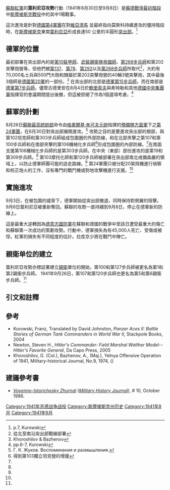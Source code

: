 {{noteTA
|G1=Military
|G2=Shipname
|G3=地名
}}
{{coord|54|34|N|33|10|E|region:RU_type:city(10,798)|display=title}}
{{FixBunching|beg}}
{{Infobox Military Conflict
|conflict=葉利尼亞攻勢
|partof=[[第二次世界大戰|第二次世界大戰]]，[[斯摩棱斯克戰役_(1941年)|斯摩棱斯克戰役]]
|image=
|caption=
|date=1941年8月30日 – 9月18日
|place={{flag|URS|1936}}本土
|casus=
|territory=
|result= 蘇聯戰術性勝利
|combatant1=[[File:Flag_of_Germany_1933.svg|20px]] [[納粹德國|德國]]
|combatant2={{flag|URS|1936}}
|commander1=[[File:Flag_of_Germany_1933.svg|20px]] [[費多爾·馮·博克|費多爾·馮·博克]]
|commander2={{flag|URS|1936}} {{link-en|康斯坦丁·伊万诺维奇·拉库京|Konstantin Rakutin}}[[少將|少將]]{{KIA}}<br />{{flag|URS|1936}}  [[格奧爾基·康斯坦丁諾維奇·朱可夫|格奧爾基·康斯坦丁諾維奇·朱可夫]]
|strength1=?
|strength2=?
|casualties1=45,000人陣亡、受傷或被俘
|casualties2=不詳
|casualties3=
|notes=
}}
{{FixBunching|mid}}
{{Campaignbox Barbarossa}}
{{FixBunching|end}}

[[蘇聯紅軍|蘇聯紅軍]]的'''葉利尼亞攻勢'''行動（1941年8月30日至9月8日）是[[蘇德戰爭|蘇德戰爭]][[蘇德戰爭|最初階段]]中[[斯摩棱斯克戰役_(1941年)|斯摩棱斯克戰役]]中的其中1場戰事。

這次進攻是針對[[納粹德國|德國]][[德國第4軍團|第4軍團]]在對[[維亞濟馬|維亞濟馬]] 並最終指向莫斯科持續進攻的僵持階段時，在[[斯摩棱斯克|斯摩棱斯克]]東南[[葉利尼亞|葉利尼亞]]形成長達50 公里的半圓形[[包圍、重新加入和口袋|突出部]]。<ref>p.7, Kurowski</ref>

== 德軍的位置 ==
最初部署在突出部內的是[[德軍第10裝甲師|第10裝甲師]]、[[武裝親衛隊第2帝國裝甲師|武裝親衛隊帝國師]]、[[德軍第268步兵師|第268步兵師]]和第202突擊炮營等，但他們被[[德軍第137步兵師|第137]]、[[德軍第78步兵師|第78]]、[[德軍第292步兵師|第292]]以及[[德軍第268步兵師|第268步兵師]]所取代<ref>從北至南沿突出部戰線部署</ref>，大約有70,000名士兵與500門大砲和隸屬於第202突擊炮營的40輛3號突擊炮，其中最後3個師是[[德國第20軍|德國第20軍]]的一部份。<ref name="Khoroshilov & Bazhenov">Khoroshilov & Bazhenov</ref> 在突出部的北部是[[德軍第15步兵師|德軍第15步兵師]]，而在南部是[[德軍第7步兵師|德軍第7步兵師]]。儘管古德里安在8月4日於[[鮑里索夫|鮑里索夫]]與希特勒和其他[[德國中央集團軍|德國中央集團軍]]指揮官的會議期間提出後撤，但這被拒絕了作為1個選項考慮。<ref>pp.6-7, Kurowski</ref>

== 蘇軍的計劃 ==
8月26日[[蘇聯最高統帥部|蘇聯最高統帥部]]命令由[[格奧爾基·朱可夫|格奧爾基·朱可夫]][[元帥|元帥]]指揮的[[預備隊方面軍|預備隊方面軍]]下之[[蘇聯第24軍團|第24軍團]]，在8月30日對突出部展開進攻。<ref name="Zhukov">Г. К. Жуков. Воспоминания и размышления.</ref> 攻勢之目的是要進攻突出部的根部，與第102坦克師和第303步兵師組成包圍圈的外部防線，和在北部夾擊之第107和第100步兵師和在南部夾擊的第106機械化步兵師<ref>得到第103獨立坦克營的增援</ref>形成包圍圈的內部防線。<ref name="Khoroshilov & Bazhenov"/>在南面支援第106機械化步兵師的是第303步兵師。在中央（東部）部份進攻的是第19和第309步兵師。<ref name="Khoroshilov & Bazhenov"/> 第103摩托化師和第120步兵師被部署在突出部南北戒備森嚴的領域上，以防止德軍師團可能的逃走路線。<ref name="Khoroshilov & Bazhenov"/> 第24軍團只被分配20架飛機進行偵察和校正炮火的工作，沒有專門的戰鬥機或對地攻擊機進行支援。<ref name="Khoroshilov & Bazhenov"/>

== 實施進攻 ==
9月3日，在被包圍的威脅下，德軍開始從突出部撤退，同時保持對側翼的阻擊。 9月6日葉利尼亞被重新奪回。蘇聯的攻勢一直持續到9月8日，停止在德軍新的防線上。

這是最重大逆轉因為[[德意志國防軍|德意志國防軍]]在蘇聯和德國的戰爭中至該日遭受最重大的傷亡和蘇聯第一次成功的策劃攻勢。行動中，德軍損失為有45,000人死亡、受傷或被俘。紅軍的損失有不同程度的估計。拉库京少將在戰鬥中陣亡。

== 親衛单位的建立 ==
葉利尼亞攻勢亦標誌著建立[[親衛|親衛]]單位的開始，第100和第127步兵師被更名為第1和第2親衛步兵師。 1941年9月26日，第107和第120步兵師也更名為第5和第6親衛步兵師。<ref name="Khoroshilov & Bazhenov"/>

== 引文和註釋 ==
{{Refs}}

== 參考 ==
* Kurowski, Franz, Translated by David Johnston, ''Panzer Aces II: Battle Stories of German Tank Commanders in World War II'', Stackpole Books, 2004
* Newton, Steven H., ''Hitler's Commander: Field Marshal Walther Model--Hitler's Favorite General'', Da Capo Press, 2005
* Khoroshilov, G. (Col.), Bazhenov, A., (Maj.), Yelnya Offensive Operation of 1941, Military-historical Journal, No.9, 1974, ({{lang-ru|Полковник Г. Хорошилов, майор А. Баженов, Ельнинская наступательная операция 1941 года, Военно-исторический журнал" № 9, 1974 г}})

== 建議參考書 ==
* ''[[Voyenno-Istorichesky_Zhurnal|Voyenno-Istorichesky Zhurnal]]'' (''[[Military_History_Journal|Military History Journal]]''), # 10, October 1986.

[[Category:1941年苏德战争战役|Category:1941年苏德战争战役]]
[[Category:斯摩棱斯克州历史|Category:斯摩棱斯克州历史]]
[[Category:1941年8月|Category:1941年8月]]
[[Category:1941年9月|Category:1941年9月]]